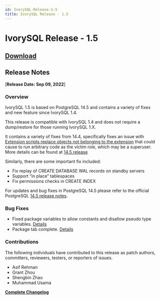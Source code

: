 ```yaml
---
id: IvorySQL-Release-1-5
title: IvorySQL Release - 1.5
---
```


# IvorySQL Release - 1.5

## [**Download**](https://github.com/IvorySQL/IvorySQL/releases/tag/Ivory_REL_1_5)

## Release Notes
[**Release Date: Sep 09, 2022**]
### Overview

IvorySQL 1.5 is based on PostgreSQL 14.5 and contains a variety of fixes and new feature since IvorySQL 1.4.

This release is compatible with IvorySQL 1.4 and does not require a dump/restore for those running IvorySQL 1.X. 

It contains a variety of fixes from 14.4, specifically fixes an issue with [Extension scripts replace objects not belonging to the extension](https://www.postgresql.org/support/security/CVE-2022-2625/) that could cause to run arbitrary code as the victim role, which may be a superuser. More details can be found at [14.5 release](https://www.postgresql.org/docs/release/14.5/)

Similarly, there are some important fix included:
- Fix replay of CREATE DATABASE WAL records on standby servers
- Support “in place” tablespaces
- Fix permissions checks in CREATE INDEX

For updates and bug fixes in PostgreSQL 14.5 please refer to the official PostgreSQL [14.5 release notes](https://www.postgresql.org/docs/release/14.5/).


### Bug Fixes
- Fixed package variables to allow constants and disallow pseudo type variables. [Details](https://github.com/IvorySQL/IvorySQL/pull/162)
- Package tab complete. [Details](https://github.com/IvorySQL/IvorySQL/pull/101)


### Contributions
The following individuals have contributed to this release as patch authors, committers, reviewers, testers, or reporters of issues.
- Asif Rehman
- Grant Zhou
- Shengbin Zhao
- Muhammad Usama

**[Complete Changelog](https://github.com/IvorySQL/IvorySQL/commits/Ivory_REL_1_5)**
